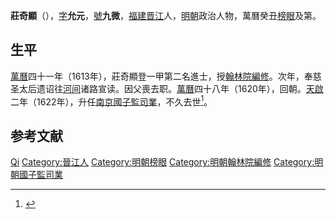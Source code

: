 '''莊奇顯'''（{{bd|1587年||1622年|catIdx=}}），[[表字|字]]'''允元'''，[[號|號]]'''九微'''，[[福建|福建]][[晋江|晋江]]人，[[明朝|明朝]]政治人物，萬曆癸丑[[榜眼|榜眼]]及第。

== 生平 ==
[[萬曆|萬曆]]四十一年（1613年），莊奇顯登一甲第二名進士，授[[翰林院編修|翰林院編修]]。次年，奉慈圣太后遗诏往[[河间|河间]]诸路宣读。因父喪去职。[[萬曆|萬曆]]四十八年（1620年），回朝。[[天啟|天啟]]二年（1622年），升任[[南京|南京]][[國子監|國子監]][[司業|司業]]，不久去世<ref>{{cite web | url=http://www.bjdclib.com/subdb/exam/examperson/200908/t20090819_22727.html | title=莊奇顯 | publisher=北京東城區圖書館 | accessdate=September 15, 2011 | archive-date=2015-06-10 | archive-url=https://web.archive.org/web/20150610183131/http://www.bjdclib.com/subdb/exam/examperson/200908/t20090819_22727.html | dead-url=no }}</ref>。

== 参考文献 ==
{{reflist}}

{{萬曆四十一年癸丑科殿試金榜}}
{{Authority control}}
{{DEFAULTSORT:Zhuang莊}}
[[Category:莊姓|Qi]]
[[Category:晉江人|Category:晉江人]]
[[Category:明朝榜眼|Category:明朝榜眼]]
[[Category:明朝翰林院編修|Category:明朝翰林院編修]]
[[Category:明朝國子監司業|Category:明朝國子監司業]]